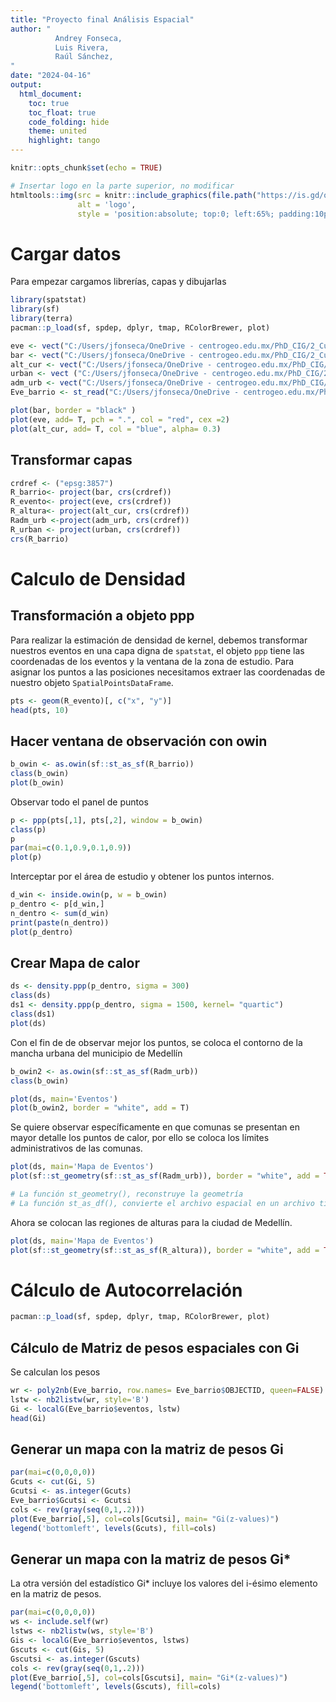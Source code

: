 ---
title: "Proyecto final Análisis Espacial"
author: "
          Andrey Fonseca,
          Luis Rivera,
          Raúl Sánchez,
"
date: "2024-04-16"
output: 
  html_document:
    toc: true
    toc_float: true
    code_folding: hide
    theme: united
    highlight: tango
---

```{r setup, include=FALSE}
knitr::opts_chunk$set(echo = TRUE)
```

```{r logo, echo=FALSE}
# Insertar logo en la parte superior, no modificar
htmltools::img(src = knitr::include_graphics(file.path("https://is.gd/oHPKdY")), 
               alt = 'logo', 
               style = 'position:absolute; top:0; left:65%; padding:10px; max-width: 20%') 
```

# Cargar datos

Para empezar cargamos librerías, capas y dibujarlas 
```{r cargar_librerías, highlight=FALSE, message=FALSE, warning=FALSE}
library(spatstat)
library(sf)
library(terra)
pacman::p_load(sf, spdep, dplyr, tmap, RColorBrewer, plot)
```

```{r cargar_capas, message=FALSE}
eve <- vect("C:/Users/jfonseca/OneDrive - centrogeo.edu.mx/PhD_CIG/2_Cuatrimestre/Sistemas_Informacion_Geografica/PROYECTO_SIG/GIS/desinventar_2.shp")
bar <- vect("C:/Users/jfonseca/OneDrive - centrogeo.edu.mx/PhD_CIG/2_Cuatrimestre/Sistemas_Informacion_Geografica/PROYECTO_SIG/GIS/barrio_vereda_2.shp")
alt_cur <- vect("C:/Users/jfonseca/OneDrive - centrogeo.edu.mx/PhD_CIG/2_Cuatrimestre/Sistemas_Informacion_Geografica/PROYECTO_SIG/GIS/Altura.shp")
urban <- vect ("C:/Users/jfonseca/OneDrive - centrogeo.edu.mx/PhD_CIG/2_Cuatrimestre/Sistemas_Informacion_Geografica/PROYECTO_SIG/GIS/barrio_urbano.shp")
adm_urb <- vect("C:/Users/jfonseca/OneDrive - centrogeo.edu.mx/PhD_CIG/2_Cuatrimestre/Sistemas_Informacion_Geografica/PROYECTO_SIG/GIS/adm_urbano.shp")
Eve_barrio <- st_read("C:/Users/jfonseca/OneDrive - centrogeo.edu.mx/PhD_CIG/2_Cuatrimestre/Sistemas_Informacion_Geografica/PROYECTO_SIG/GIS/Eventos_barrio.shp")

```

```{r observar_capas}
plot(bar, border = "black" )
plot(eve, add= T, pch = ".", col = "red", cex =2)
plot(alt_cur, add= T, col = "blue", alpha= 0.3)
```

## Transformar capas

```{r reproyectar_capas, message=FALSE, warning=FALSE}
crdref <- ("epsg:3857")
R_barrio<- project(bar, crs(crdref))
R_evento<- project(eve, crs(crdref))
R_altura<- project(alt_cur, crs(crdref))
Radm_urb <-project(adm_urb, crs(crdref))
R_urban <- project(urban, crs(crdref))
crs(R_barrio)
```

# Calculo de Densidad

## Transformación a objeto ppp

Para realizar la estimación de densidad de kernel, debemos transformar nuestros eventos en una capa digna de `spatstat`, el objeto `ppp` tiene las coordenadas de los eventos y la ventana de la zona de estudio. Para asignar los puntos a las posiciones necesitamos extraer las coordenadas de nuestro objeto `SpatialPointsDataFrame`.

```{r extraer_coordenadas}
pts <- geom(R_evento)[, c("x", "y")]
head(pts, 10)
```

## Hacer ventana de observación con owin

```{r mascara_barrios, message=FALSE, warning=FALSE} 
b_owin <- as.owin(sf::st_as_sf(R_barrio))
class(b_owin)
plot(b_owin)

```

Observar todo el panel de puntos

```{r observar_puntos, message=FALSE, warning=FALSE}
p <- ppp(pts[,1], pts[,2], window = b_owin)
class(p)
p
par(mai=c(0.1,0.9,0.1,0.9))
plot(p)
```

Interceptar por el área de estudio y obtener los puntos internos.

```{r puntos_internos, message=FALSE, warning=FALSE}
d_win <- inside.owin(p, w = b_owin)
p_dentro <- p[d_win,]
n_dentro <- sum(d_win)
print(paste(n_dentro))
plot(p_dentro)
```


## Crear Mapa de calor 
```{r mapa_densidad_puntos, message=FALSE, warning=FALSE}
ds <- density.ppp(p_dentro, sigma = 300) 
class(ds)
ds1 <- density.ppp(p_dentro, sigma = 1500, kernel= "quartic") 
class(ds1)
plot(ds)

```

Con el fin de de observar mejor los puntos, se coloca el contorno de la mancha urbana del municipio de Medellín

```{r mascara_area_urbana, results='hide',message=FALSE, warning=FALSE}
b_owin2 <- as.owin(sf::st_as_sf(Radm_urb))
class(b_owin)
```

```{r mapa_calor_mascara , message=FALSE, warning=FALSE}
plot(ds, main='Eventos')
plot(b_owin2, border = "white", add = T)
```

Se quiere observar específicamente en que comunas se presentan en mayor detalle los puntos de calor, por ello se coloca los límites administrativos de las comunas.

```{r mapa_calor_administrativo, message=FALSE, warning=FALSE}
plot(ds, main='Mapa de Eventos')
plot(sf::st_geometry(sf::st_as_sf(Radm_urb)), border = "white", add = TRUE)

# La función st_geometry(), reconstruye la geometría
# La función st_as_df(), convierte el archivo espacial en un archivo tipo sf
```

Ahora se colocan las regiones de alturas para la ciudad de Medellín.

```{r mapa_calor_altura, message=FALSE, warning=FALSE}

plot(ds, main='Mapa de Eventos')
plot(sf::st_geometry(sf::st_as_sf(R_altura)), border = "white", add = TRUE)
```

# Cálculo de Autocorrelación

```{r cargar_librerías_2, highlight=FALSE, message=FALSE, warning=FALSE}
pacman::p_load(sf, spdep, dplyr, tmap, RColorBrewer, plot)
```

## Cálculo de Matriz de pesos espaciales con Gi

Se calculan los pesos

```{r Gi1, message=FALSE, warning=FALSE}
wr <- poly2nb(Eve_barrio, row.names= Eve_barrio$OBJECTID, queen=FALSE) 
lstw <- nb2listw(wr, style='B')
Gi <- localG(Eve_barrio$eventos, lstw)
head(Gi)
```

## Generar un mapa con la matriz de pesos Gi

```{r GiMap, message=FALSE, warning=FALSE}
par(mai=c(0,0,0,0))
Gcuts <- cut(Gi, 5)
Gcutsi <- as.integer(Gcuts)
Eve_barrio$Gcutsi <- Gcutsi
cols <- rev(gray(seq(0,1,.2)))
plot(Eve_barrio[,5], col=cols[Gcutsi], main= "Gi(z-values)")
legend('bottomleft', levels(Gcuts), fill=cols)
```

## Generar un mapa con la matriz de pesos Gi*

La otra versión del estadístico Gi* incluye los valores del i-ésimo elemento en la matriz de pesos.

```{r Gi2, message=FALSE, warning=FALSE}
par(mai=c(0,0,0,0))
ws <- include.self(wr)
lstws <- nb2listw(ws, style='B')
Gis <- localG(Eve_barrio$eventos, lstws)
Gscuts <- cut(Gis, 5)
Gscutsi <- as.integer(Gscuts)
cols <- rev(gray(seq(0,1,.2)))
plot(Eve_barrio[,5], col=cols[Gscutsi], main= "Gi*(z-values)")
legend('bottomleft', levels(Gscuts), fill=cols)
```
